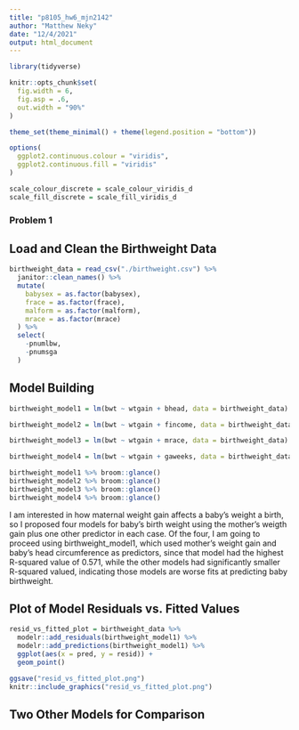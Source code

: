 ```yaml
---
title: "p8105_hw6_mjn2142"
author: "Matthew Neky"
date: "12/4/2021"
output: html_document
---
```


```r
library(tidyverse)

knitr::opts_chunk$set(
  fig.width = 6,
  fig.asp = .6,
  out.width = "90%"
)

theme_set(theme_minimal() + theme(legend.position = "bottom"))

options(
  ggplot2.continuous.colour = "viridis",
  ggplot2.continuous.fill = "viridis"
)

scale_colour_discrete = scale_colour_viridis_d
scale_fill_discrete = scale_fill_viridis_d
```

### Problem 1

## Load and Clean the Birthweight Data

```r
birthweight_data = read_csv("./birthweight.csv") %>% 
  janitor::clean_names() %>% 
  mutate(
    babysex = as.factor(babysex),
    frace = as.factor(frace),
    malform = as.factor(malform),
    mrace = as.factor(mrace)
  ) %>% 
  select(
    -pnumlbw,
    -pnumsga
  )
```

## Model Building

```r
birthweight_model1 = lm(bwt ~ wtgain + bhead, data = birthweight_data)

birthweight_model2 = lm(bwt ~ wtgain + fincome, data = birthweight_data)

birthweight_model3 = lm(bwt ~ wtgain + mrace, data = birthweight_data)

birthweight_model4 = lm(bwt ~ wtgain + gaweeks, data = birthweight_data)

birthweight_model1 %>% broom::glance()
birthweight_model2 %>% broom::glance()
birthweight_model3 %>% broom::glance()
birthweight_model4 %>% broom::glance()
```

I am interested in how maternal weight gain affects a baby's weight a birth, so I proposed four models for baby's birth weight using the mother's weigth gain plus one other predictor in each case. Of the four, I am going to proceed using birthweight_model1, which used mother's weight gain and baby's head circumference as predictors, since that model had the highest R-squared value of 0.571, while the other models had significantly smaller R-squared valued, indicating those models are worse fits at predicting baby birthweight.

## Plot of Model Residuals vs. Fitted Values

```r
resid_vs_fitted_plot = birthweight_data %>% 
  modelr::add_residuals(birthweight_model1) %>% 
  modelr::add_predictions(birthweight_model1) %>% 
  ggplot(aes(x = pred, y = resid)) +
  geom_point()

ggsave("resid_vs_fitted_plot.png")
knitr::include_graphics("resid_vs_fitted_plot.png")
```

## Two Other Models for Comparison

```r

```


